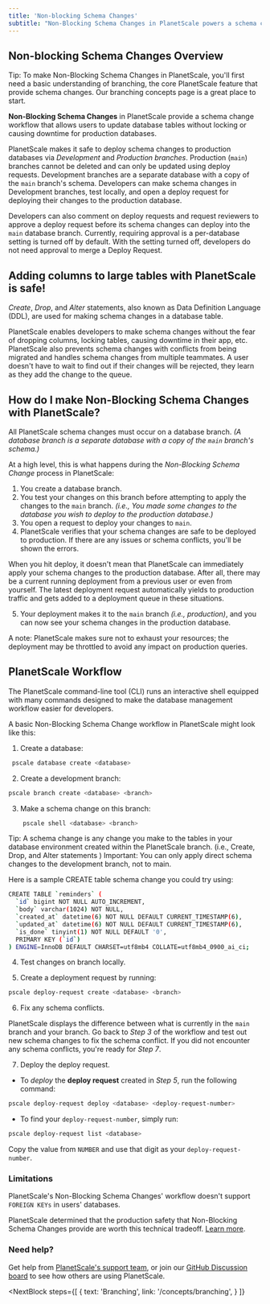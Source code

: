 ```yaml
---
title: 'Non-blocking Schema Changes'
subtitle: "Non-Blocking Schema Changes in PlanetScale powers a schema change workflow that allows users to update database tables without locking or causing downtime for production databases."
---
```

## Non-blocking Schema Changes Overview

<InfoBlock type="tip">
Tip: To make Non-Blocking Schema Changes in PlanetScale, you'll first need a basic understanding of branching, the core PlanetScale feature that provide schema changes. Our branching concepts page is a great place to start.
</InfoBlock> 

**Non-Blocking Schema Changes** in PlanetScale provide a schema change workflow that allows users to update database tables without locking or causing downtime for production databases. 

PlanetScale makes it safe to deploy schema changes to production databases via _Development_ and _Production branches_. Production (`main`) branches cannot be deleted and can only be updated using deploy requests. Development branches are a separate database with a copy of the `main` branch's schema. Developers can make schema changes in Development branches, test locally, and open a deploy request for deploying their changes to the production database. 

Developers can also comment on deploy requests and request reviewers to approve a deploy request before its schema changes can deploy into the `main` database branch. Currently, requiring approval is a per-database setting is turned off by default. With the setting turned off, developers do not need approval to merge a Deploy Request.

## Adding columns to large tables with PlanetScale is safe! 

_Create_, _Drop_, and _Alter_ statements, also known as Data Definition Language (DDL), are used for making schema changes in a database table. 

PlanetScale enables developers to make schema changes without the fear of dropping columns, locking tables, causing downtime in their app, etc. PlanetScale also prevents schema changes with conflicts from being migrated and handles schema changes from multiple teammates. A user doesn't have to wait to find out if their changes will be rejected, they learn as they add the change to the queue.

## How do I make Non-Blocking Schema Changes with PlanetScale?

All PlanetScale schema changes must occur on a database branch. _(A database branch is a separate database with a copy of the `main` branch's schema.)_

At a high level, this is what happens during the _Non-Blocking Schema Change_ process in PlanetScale:

1. You create a database branch. 
2. You test your changes on this branch before attempting to apply the changes to the `main` branch. _(i.e., You made some changes to the database you wish to deploy to the production database.)_
3. You open a request to deploy your changes to `main`. 
4. PlanetScale verifies that your schema changes are safe to be deployed to production. If there are any issues or schema conflicts, you'll be shown the errors. 

When you hit deploy, it doesn't mean that PlanetScale can immediately apply your schema changes to the production database. After all, there may be a current running deployment from a previous user or even from yourself. The latest deployment request automatically yields to production traffic and gets added to a deployment queue in these situations. 

5. Your deployment makes it to the `main` branch _(i.e., production)_, and you can now see your schema changes in the production database.

<InfoBlock type="note">
A note: PlanetScale makes sure not to exhaust your resources; the deployment may be throttled to avoid any impact on production queries. 
</InfoBlock> 

## PlanetScale Workflow 
The PlanetScale command-line tool (CLI) runs an interactive shell equipped with many commands designed to make the database management workflow easier for developers.

A basic Non-Blocking Schema Change workflow in PlanetScale might look like this:

1. Create a database: 
```bash
 pscale database create <database> 
```

2. Create a development branch:
```bash
pscale branch create <database> <branch>
```

3. Make a schema change on this branch:
```bash
 	pscale shell <database> <branch>
 ```

<InfoBlock type="tip">
Tip: A schema change is any change you make to the tables in your database environment created within the PlanetScale branch. (i.e., Create, Drop, and Alter statements )
</InfoBlock> 

<InfoBlock type="warning">
Important: You can only apply direct schema changes to the development branch, not to main.
</InfoBlock> 

Here is a sample CREATE table schema change you could try using:

```bash
CREATE TABLE `reminders` (
  `id` bigint NOT NULL AUTO_INCREMENT,
  `body` varchar(1024) NOT NULL,
  `created_at` datetime(6) NOT NULL DEFAULT CURRENT_TIMESTAMP(6),
  `updated_at` datetime(6) NOT NULL DEFAULT CURRENT_TIMESTAMP(6),
  `is_done` tinyint(1) NOT NULL DEFAULT '0',
  PRIMARY KEY (`id`)
) ENGINE=InnoDB DEFAULT CHARSET=utf8mb4 COLLATE=utf8mb4_0900_ai_ci;
```

4. Test changes on branch locally.   

5. Create a deployment request by running:
```bash
pscale deploy-request create <database> <branch>
```

6. Fix any schema conflicts. 

PlanetScale displays the difference between what is currently in the `main` branch and your branch. Go back to _Step 3_ of the workflow and test out new schema changes to fix the schema conflict. If you did not encounter any schema conflicts, you're ready for _Step 7_.

7. Deploy the deploy request.

- To _deploy_ the **deploy request** created in _Step 5_, run the following command:
```bash
pscale deploy-request deploy <database> <deploy-request-number> 
```

- To find your `deploy-request-number`, simply run:
```bash 
pscale deploy-request list <database> 
```
Copy the value from `NUMBER` and use that digit as your `deploy-request-number`. 


### Limitations
PlanetScale's Non-Blocking Schema Changes' workflow doesn't support `FOREIGN KEYs` in users' databases.

PlanetScale determined that the production safety that Non-Blocking Schema Changes provide are worth this technical tradeoff. [Learn more](http://code.openark.org/blog/mysql/the-problem-with-mysql-foreign-key-constraints-in-online-schema-changes).


### Need help?
Get help from [PlanetScale's support team](https://www.planetscale.com/support), or join our [GitHub Discussion board](https://github.com/planetscale/beta/discussions) to see how others are using PlanetScale.


<NextBlock
  steps={[
    {
      text: 'Branching',
      link: '/concepts/branching',
    }
  ]}
></NextBlock>
